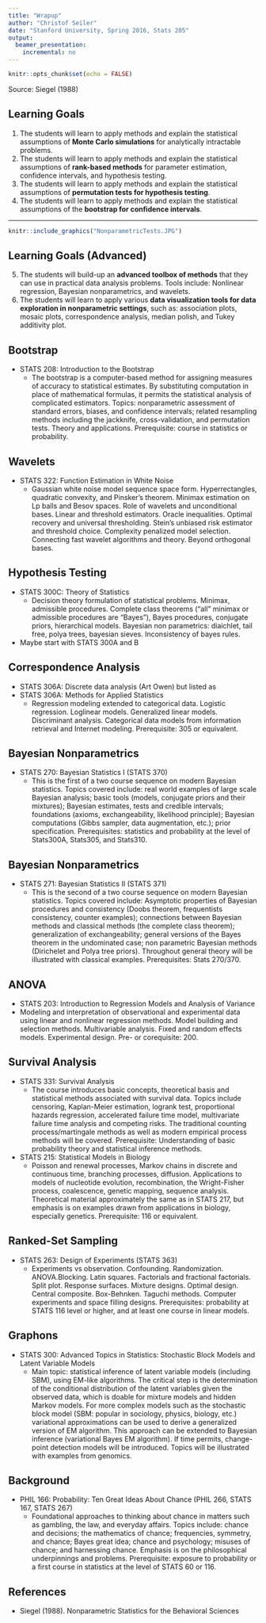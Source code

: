 ```yaml
---
title: "Wrapup"
author: "Christof Seiler"
date: "Stanford University, Spring 2016, Stats 205"
output:
  beamer_presentation:
    incremental: no
---
```


```r
knitr::opts_chunk$set(echo = FALSE)
```

Source: Siegel (1988)

## Learning Goals

1. The students will learn to apply methods and explain the statistical assumptions of **Monte Carlo simulations** for analytically intractable problems.
2. The students will learn to apply methods and explain the statistical assumptions of **rank-based methods** for parameter estimation, confidence intervals, and hypothesis testing.
3. The students will learn to apply methods and explain the statistical assumptions of **permutation tests for hypothesis testing**.
4. The students will learn to apply methods and explain the statistical assumptions of the **bootstrap for confidence intervals**.

----

```r
knitr::include_graphics("NonparametricTests.JPG")
```

## Learning Goals (Advanced)

5. The students will build-up an **advanced toolbox of methods** that they can use in practical data analysis problems. Tools include: Nonlinear regression, Bayesian nonparametrics, and wavelets.
6. The students will learn to apply various **data visualization tools for data exploration in nonparametric settings**, such as: association plots, mosaic plots, correspondence analysis, median polish, and Tukey additivity plot.

## Bootstrap

* STATS 208: Introduction to the Bootstrap
    * The bootstrap is a computer-based method for assigning measures of accuracy to statistical estimates. By substituting computation in place of mathematical formulas, it permits the statistical analysis of complicated estimators. Topics: nonparametric assessment of standard errors, biases, and confidence intervals; related resampling methods including the jackknife, cross-validation, and permutation tests. Theory and applications. Prerequisite: course in statistics or probability.

## Wavelets

* STATS 322: Function Estimation in White Noise
    * Gaussian white noise model sequence space form. Hyperrectangles, quadratic convexity, and Pinsker's theorem. Minimax estimation on Lp balls and Besov spaces. Role of wavelets and unconditional bases. Linear and threshold estimators. Oracle inequalities. Optimal recovery and universal thresholding. Stein's unbiased risk estimator and threshold choice. Complexity penalized model selection. Connecting fast wavelet algorithms and theory. Beyond orthogonal bases.

## Hypothesis Testing

* STATS 300C: Theory of Statistics
    * Decision theory formulation of statistical problems. Minimax, admissible procedures. Complete class theorems ("all" minimax or admissible procedures are "Bayes"), Bayes procedures, conjugate priors, hierarchical models. Bayesian non parametrics: diaichlet, tail free, polya trees, bayesian sieves. Inconsistency of bayes rules.
* Maybe start with STATS 300A and B

## Correspondence Analysis

* STATS 306A: Discrete data analysis (Art Owen) but listed as
* STATS 306A: Methods for Applied Statistics
    * Regression modeling extended to categorical data. Logistic regression. Loglinear models. Generalized linear models. Discriminant analysis. Categorical data models from information retrieval and Internet modeling. Prerequisite: 305 or equivalent.

## Bayesian Nonparametrics

* STATS 270: Bayesian Statistics I (STATS 370)
    * This is the first of a two course sequence on modern Bayesian statistics. Topics covered include: real world examples of large scale Bayesian analysis; basic tools (models, conjugate priors and their mixtures); Bayesian estimates, tests and credible intervals; foundations (axioms, exchangeability, likelihood principle); Bayesian computations (Gibbs sampler, data augmentation, etc.); prior specification. Prerequisites: statistics and probability at the level of Stats300A, Stats305, and Stats310.

## Bayesian Nonparametrics

* STATS 271: Bayesian Statistics II (STATS 371)
    * This is the second of a two course sequence on modern Bayesian statistics. Topics covered include: Asymptotic properties of Bayesian procedures and consistency (Doobs theorem, frequentists consistency, counter examples); connections between Bayesian methods and classical methods (the complete class theorem); generalization of exchangeability; general versions of the Bayes theorem in the undominated case; non parametric Bayesian methods (Dirichelet and Polya tree priors). Throughout general theory will be illustrated with classical examples. Prerequisites: Stats 270/370.

## ANOVA

* STATS 203: Introduction to Regression Models and Analysis of Variance
* Modeling and interpretation of observational and experimental data using linear and nonlinear regression methods. Model building and selection methods. Multivariable analysis. Fixed and random effects models. Experimental design. Pre- or corequisite: 200.

## Survival Analysis

* STATS 331: Survival Analysis
    * The course introduces basic concepts, theoretical basis and statistical methods associated with survival data. Topics include censoring, Kaplan-Meier estimation, logrank test, proportional hazards regression, accelerated failure time model, multivariate failure time analysis and competing risks. The traditional counting process/martingale methods as well as modern empirical process methods will be covered. Prerequisite: Understanding of basic probability theory and statistical inference methods.
* STATS 215: Statistical Models in Biology
    * Poisson and renewal processes, Markov chains in discrete and continuous time, branching processes, diffusion. Applications to models of nucleotide evolution, recombination, the Wright-Fisher process, coalescence, genetic mapping, sequence analysis. Theoretical material approximately the same as in STATS 217, but emphasis is on examples drawn from applications in biology, especially genetics. Prerequisite: 116 or equivalent.

## Ranked-Set Sampling

* STATS 263: Design of Experiments (STATS 363)
    * Experiments vs observation. Confounding. Randomization. ANOVA.Blocking. Latin squares. Factorials and fractional factorials. Split plot. Response surfaces. Mixture designs. Optimal design. Central composite. Box-Behnken. Taguchi methods. Computer experiments and space filling designs. Prerequisites: probability at STATS 116 level or higher, and at least one course in linear models.

## Graphons

* STATS 300: Advanced Topics in Statistics: Stochastic Block Models and Latent Variable Models
    * Main topic: statistical inference of latent variable models (including SBM), using EM-like algorithms. The critical step is the determination of the conditional distribution of the latent variables given the observed data, which is doable for mixture models and hidden Markov models. For more complex models such as the stochastic block model (SBM: popular in sociology, physics, biology, etc.) variational approximations can be used to derive a generalized version of EM algorithm. This approach can be extended to Bayesian inference (variational Bayes EM algorithm). If time permits, change-point detection models will be introduced. Topics will be illustrated with examples from genomics.

## Background

* PHIL 166: Probability: Ten Great Ideas About Chance (PHIL 266, STATS 167, STATS 267)
    * Foundational approaches to thinking about chance in matters such as gambling, the law, and everyday affairs. Topics include: chance and decisions; the mathematics of chance; frequencies, symmetry, and chance; Bayes great idea; chance and psychology; misuses of chance; and harnessing chance. Emphasis is on the philosophical underpinnings and problems. Prerequisite: exposure to probability or a first course in statistics at the level of STATS 60 or 116.

## References

* Siegel (1988). Nonparametric Statistics for the Behavioral Sciences
